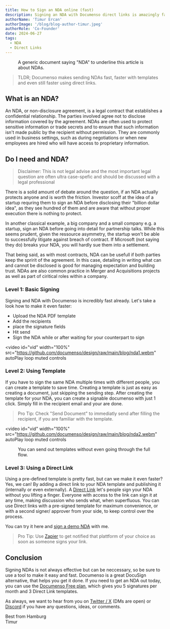 ```yaml
---
title: How to Sign an NDA online (fast)
description: Signing an NDA with Documenso direct links is amazingly fast. Let’s look at, how to make it even faster.
authorName: 'Timur Ercan'
authorImage: '/blog/blog-author-timur.jpeg'
authorRole: 'Co-Founder'
date: 2024-06-27
tags:
  - NDA
  - Direct Links
---
```


<figure>
  <MdxNextImage
    src="/blog/nda.jpg"
    width="1400"
    height="884"
    alt="Direct Links in Templats List View"
  />

  <figcaption className="text-center">A generic document saying "NDA" to underline this article is about NDAs.</figcaption>
</figure>

> TLDR; Documenso makes sending NDAs fast, faster with templates and even still faster using direct links.

## What is an NDA?
An NDA, or non-disclosure agreement, is a legal contract that establishes a confidential relationship. The parties involved agree not to disclose information covered by the agreement. NDAs are often used to protect sensitive information or trade secrets and to ensure that such information isn't made public by the recipient without permission. They are commonly used in business settings, such as during negotiations or when new employees are hired who will have access to proprietary information.

## Do I need and NDA?
> Disclaimer: This is not legal advise and the most important legal question are often ultra case-spefic and should be discussed with a legal professional


There is a solid amount of debate around the question, if an NDA actually protects anyone and is worth the friction. Investor scoff at the idea of a startup requring them to sign an NDA before disclosing their "billion dollar idea", as they see hundred of them and are aware that without proper execution there is nothing to protect.

In another classical example, a big company and a small company e.g. a startup, sign an NDA before going into detail for partnership talks. While this seems prudent, given the ressource asymmetry, the startup won't be able to successfully litigate against breach of contract. If Microsoft (not saying they do) breaks your NDA, you will hardly sue them into a settlement.

That being said, as with most contracts, NDA can be usefull if both parties keep the spririt of the agreement. In this case, detailing in writing what can and cannot be disclosed is good for managing expectation and building trust. NDAs are also common practice in Merger and Acquisitions projects as well as part of ciritical roles within a company.

### Level 1: Basic Signing
Signing and NDA with Documenso is incredibly fast already. Let's take a look how to make it even faster:

- Upload the NDA PDF template
- Add the recipients
- place the signature fields
- Hit send
- Sign the NDA while or after waiting for your counterpart to sign

<video
  id="vid"
  width="100%"
  src="https://github.com/documenso/design/raw/main/blog/nda1.webm"
  autoPlay
  loop
  muted
  controls
></video>

### Level 2: Using Template
If you have to sign the same NDA multiple times with different people, you can create a template to save time. Creating a template is just as easy as creating a document, just skipping the sending step. After creating the template for your NDA, you can create a signable documenso with just 1 click. Simply fill in the recipient email and your are done.
> Pro Tip: Check "Send Document" to immediatly send after filling the recipient, if you are familiar with the template.

<video
  id="vid"
  width="100%"
  src="https://github.com/documenso/design/raw/main/blog/nda2.webm"
  autoPlay
  loop
  muted
  controls
></video>

<figure>
  <MdxNextImage
    src="/blog/send-documents.png"
    width="1260"
    height="630"
    alt="Use Template Dialog with send documents checked"
  />

  <figcaption className="text-center">
    You can send out templates without even going through the full flow.
  </figcaption>
</figure>

### Level 3: Using a Direct Link
Using a pre-defined template is pretty fast, but can we make it even faster? Yes, we can! By adding a direct link to your NDA template and publishing it (internally or even externally). A [Direct Link](http://documenso.com/blog/announcing-direct-links) let's people sign your NDA without you lifting a finger. Everyone with access to the link can sign it at any time, making discussion who sends what, when superfluous. You can use Direct links with a pre-signed template for maximum convenience, or with a second signer/ approver from your side, to keep control over the process.

You can try it here and [sign a demo NDA](https://documen.so/demo-nda) with me.

> Pro Tip: Use [Zapier](https://documen.so/zapier) to get notified that plattform of your choice as soon as someone signs your link.

## Conclusion
Signing NDAs is not always effective but can be neccessary, so be sure to use a tool to make it easy and fast. Documenso is a great DocuSign alternative, that helps you get it done. If you need to get an NDA out today, you can use the [Documenso Free plan](https://documen.so/free), which gives you 5 signatures per month and 3 Direct Link templates.

As always, we want to hear from you on [Twitter / X](https://twitter.com/eltimuro) (DMs are open) or [Discord](https://documen.so/discord) if you have any questions, ideas, or comments.

Best from Hamburg\
Timur
